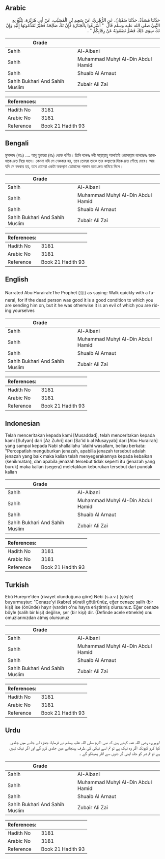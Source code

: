 ## Arabic


<div dir="rtl" lang="ar" style={{fontSize:'larger',backgroundColor:'#f8f9fa',padding:20}}>
حَدَّثَنَا مُسَدَّدٌ، حَدَّثَنَا سُفْيَانُ، عَنِ الزُّهْرِيِّ، عَنْ سَعِيدِ بْنِ الْمُسَيَّبِ، عَنْ أَبِي هُرَيْرَةَ، يَبْلُغُ بِهِ النَّبِيَّ صلى الله عليه وسلم قَالَ ‏ "‏ أَسْرِعُوا بِالْجَنَازَةِ فَإِنْ تَكُ صَالِحَةً فَخَيْرٌ تُقَدِّمُونَهَا إِلَيْهِ وَإِنْ تَكُ سِوَى ذَلِكَ فَشَرٌّ تَضَعُونَهُ عَنْ رِقَابِكُمْ ‏"‏ ‏.‏
</div>
<div style={{backgroundColor:'#f8f9fa',padding:20, marginBottom: 10}}><table> <thead> <tr> <th>Grade</th> <th></th> </tr> </thead> <tbody> <tr><td>Sahih</td><td>Al-Albani</td></tr><tr><td>Sahih</td><td>Muhammad Muhyi Al-Din Abdul Hamid</td></tr><tr><td>Sahih</td><td>Shuaib Al Arnaut</td></tr><tr><td>Sahih Bukhari And Sahih Muslim</td><td>Zubair Ali Zai</td></tr></tbody></table><table> <thead> <tr> <th>References:</th> <th></th> </tr> </thead> <tbody><tr><td>Hadith No</td><td>3181</td></tr><tr><td>Arabic No</td><td>3181</td></tr><tr><td>Reference</td><td>Book 21 Hadith 93</td></tr></tbody></table></div>

## Bengali


<div dir="ltr" lang="bn" style={{fontSize:'larger',backgroundColor:'#f8f9fa',padding:20}}>
মুসাদ্দাদ (রহঃ) .... আবূ হুরায়রা (রাঃ) থেকে বর্ণিত। তিনি বলেনঃ নবী সাল্লাল্লাহু আলাইহি ওয়াসাল্লাম বলেছেনঃ জানাযাকে দ্রুত নিয়ে যাবে। কেননা যদি সে নেককার হয়, তবে তোমরা তাকে তার কল্যাণের দিকে দ্রুত পৌছে দেবে। আর যদি সে বদকার হয়, তবে তোমরা একটা অকল্যাণ তোমাদের গরদান হতে দ্রুত নামিয়ে দিলে।
</div>
<div style={{backgroundColor:'#f8f9fa',padding:20, marginBottom: 10}}><table> <thead> <tr> <th>Grade</th> <th></th> </tr> </thead> <tbody> <tr><td>Sahih</td><td>Al-Albani</td></tr><tr><td>Sahih</td><td>Muhammad Muhyi Al-Din Abdul Hamid</td></tr><tr><td>Sahih</td><td>Shuaib Al Arnaut</td></tr><tr><td>Sahih Bukhari And Sahih Muslim</td><td>Zubair Ali Zai</td></tr></tbody></table><table> <thead> <tr> <th>References:</th> <th></th> </tr> </thead> <tbody><tr><td>Hadith No</td><td>3181</td></tr><tr><td>Arabic No</td><td>3181</td></tr><tr><td>Reference</td><td>Book 21 Hadith 93</td></tr></tbody></table></div>

## English


<div dir="ltr" lang="en" style={{fontSize:'larger',backgroundColor:'#f8f9fa',padding:20}}>
Narrated Abu Hurairah:The Prophet (ﷺ) as saying: Walk quickly with a funeral, for if the dead person was good it is a good condition to which you are sending him on, but it he was otherwise it is an evil of which you are riding yourselves
</div>
<div style={{backgroundColor:'#f8f9fa',padding:20, marginBottom: 10}}><table> <thead> <tr> <th>Grade</th> <th></th> </tr> </thead> <tbody> <tr><td>Sahih</td><td>Al-Albani</td></tr><tr><td>Sahih</td><td>Muhammad Muhyi Al-Din Abdul Hamid</td></tr><tr><td>Sahih</td><td>Shuaib Al Arnaut</td></tr><tr><td>Sahih Bukhari And Sahih Muslim</td><td>Zubair Ali Zai</td></tr></tbody></table><table> <thead> <tr> <th>References:</th> <th></th> </tr> </thead> <tbody><tr><td>Hadith No</td><td>3181</td></tr><tr><td>Arabic No</td><td>3181</td></tr><tr><td>Reference</td><td>Book 21 Hadith 93</td></tr></tbody></table></div>

## Indonesian


<div dir="ltr" lang="id" style={{fontSize:'larger',backgroundColor:'#f8f9fa',padding:20}}>
Telah menceritakan kepada kami [Musaddad], telah menceritakan kepada kami [Sufyan] dari [Az Zuhri] dari [Sa'id b al Musayyab] dari [Abu Hurairah] yang sampai kepada Nabi shallallahu 'alaihi wasallam, beliau berkata: "Percepatlah menguburkan jenazah, apabilla jenazah tersebut adalah jenazah yang baik maka kalian telah menyegerakannya kepada kebaikan (kenikmatan), dan apabila jenazah tersebut tidak seperti itu (jenazah yang buruk) maka kalian (segera) meletakkan keburukan tersebut dari pundak kalian
</div>
<div style={{backgroundColor:'#f8f9fa',padding:20, marginBottom: 10}}><table> <thead> <tr> <th>Grade</th> <th></th> </tr> </thead> <tbody> <tr><td>Sahih</td><td>Al-Albani</td></tr><tr><td>Sahih</td><td>Muhammad Muhyi Al-Din Abdul Hamid</td></tr><tr><td>Sahih</td><td>Shuaib Al Arnaut</td></tr><tr><td>Sahih Bukhari And Sahih Muslim</td><td>Zubair Ali Zai</td></tr></tbody></table><table> <thead> <tr> <th>References:</th> <th></th> </tr> </thead> <tbody><tr><td>Hadith No</td><td>3181</td></tr><tr><td>Arabic No</td><td>3181</td></tr><tr><td>Reference</td><td>Book 21 Hadith 93</td></tr></tbody></table></div>

## Turkish


<div dir="ltr" lang="tr" style={{fontSize:'larger',backgroundColor:'#f8f9fa',padding:20}}>
Ebû Hureyre'den (rivayet olunduğuna göre) Nebi (s.a.v.) (şöyle) buyurmuştur: "Cenaze'yi (kabre) süratli götürünüz, eğer cenaze salih (bir kişi) ise (önünde) hayır (vardır) o'nu hayra eriştirmiş olursunuz. Eğer cenaze böyle (salih bir kişi) değilse, şer (bir kişi) dir. (Definde acele etmekle) onu omuzlarınızdan atmış olursunuz
</div>
<div style={{backgroundColor:'#f8f9fa',padding:20, marginBottom: 10}}><table> <thead> <tr> <th>Grade</th> <th></th> </tr> </thead> <tbody> <tr><td>Sahih</td><td>Al-Albani</td></tr><tr><td>Sahih</td><td>Muhammad Muhyi Al-Din Abdul Hamid</td></tr><tr><td>Sahih</td><td>Shuaib Al Arnaut</td></tr><tr><td>Sahih Bukhari And Sahih Muslim</td><td>Zubair Ali Zai</td></tr></tbody></table><table> <thead> <tr> <th>References:</th> <th></th> </tr> </thead> <tbody><tr><td>Hadith No</td><td>3181</td></tr><tr><td>Arabic No</td><td>3181</td></tr><tr><td>Reference</td><td>Book 21 Hadith 93</td></tr></tbody></table></div>

## Urdu


<div dir="rtl" lang="ur" style={{fontSize:'larger',backgroundColor:'#f8f9fa',padding:20}}>
ابوہریرہ رضی اللہ عنہ کہتے ہیں کہ نبی اکرم صلی اللہ علیہ وسلم نے فرمایا: جنازہ لے جانے میں جلدی کیا کرو کیونکہ اگر وہ نیک ہے تو تم اسے نیکی کی طرف پہنچانے میں جلدی کرو گے اور اگر نیک نہیں ہے تو تم شر کو جلد اپنی گر دنوں سے اتار پھینکو گے ۔
</div>
<div style={{backgroundColor:'#f8f9fa',padding:20, marginBottom: 10}}><table> <thead> <tr> <th>Grade</th> <th></th> </tr> </thead> <tbody> <tr><td>Sahih</td><td>Al-Albani</td></tr><tr><td>Sahih</td><td>Muhammad Muhyi Al-Din Abdul Hamid</td></tr><tr><td>Sahih</td><td>Shuaib Al Arnaut</td></tr><tr><td>Sahih Bukhari And Sahih Muslim</td><td>Zubair Ali Zai</td></tr></tbody></table><table> <thead> <tr> <th>References:</th> <th></th> </tr> </thead> <tbody><tr><td>Hadith No</td><td>3181</td></tr><tr><td>Arabic No</td><td>3181</td></tr><tr><td>Reference</td><td>Book 21 Hadith 93</td></tr></tbody></table></div>